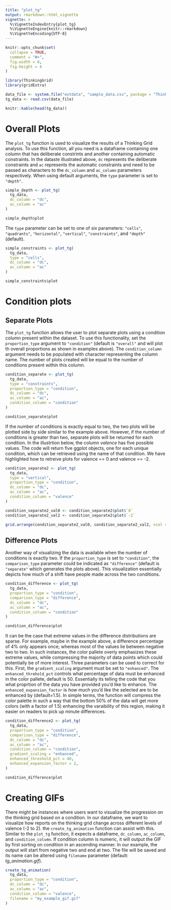 ```yaml
---
title: "plot_tg"
output: rmarkdown::html_vignette
vignette: >
  %\VignetteIndexEntry{plot_tg}
  %\VignetteEngine{knitr::rmarkdown}
  %\VignetteEncoding{UTF-8}
---
```


```r
knitr::opts_chunk$set(
  collapse = TRUE,
  comment = "#>",
  fig.width = 8, 
  fig.height = 4
)
```

```r
library(ThinkingGrid)
library(gridExtra)

data_file <- system.file("extdata", "sample_data.csv", package = "ThinkingGrid")
tg_data <- read.csv(data_file)

knitr::kable(head(tg_data))
```

# Overall Plots

The `plot_tg` function is used to visualize the results of a Thinking Grid analysis. To use this function, all you need is a dataframe containing one column that has deliberate constrints and another containing automatic constraints. In the dataste illustrated above, `dc` represents the deliberate constraints and `ac` represents the automatic constraints and need to be passed as characters to the `dc_column` and `ac_column` parameters respectively. When using default arguments, the `type` parameter is set to `"depth"`.

```r
simple_depth <- plot_tg(
  tg_data,
  dc_column = "dc",
  ac_column = "ac"
)

simple_depth$plot
```

The `type` parameter can be set to one of six parameters: `"cells"`, `"quadrants"`, `"horizontal"`, `"vertical"`, `"constraints"`, and `"depth"` (default).

```r
simple_constraints <- plot_tg(
  tg_data,
  type = "cells",
  dc_column = "dc",
  ac_column = "ac"
)

simple_constraints$plot
```

# Condition plots

## Separate Plots

The `plot_tg` function allows the user to plot separate plots using a condition column present within the dataset. To use this functionality, set the `proportion_type` argument to `"condition"` (default is `"overall"` and will plot th overall proportions as shown in examples above). The `condition_column` argument needs to be populated with character representing the column name. The number of plots created will be equal to the number of conditions present within this column.

```r
condition_separate <- plot_tg(
  tg_data,
  type = "constraints",
  proportion_type = "condition",
  dc_column = "dc",
  ac_column = "ac",
  condition_column = "condition"
)

condition_separate$plot
```

If the number of conditions is exactly equal to two, the two plots will be plotted side by side similar to the example above. However, if the number of conditions is greater than two, separate plots will be returned for each condition. In the illustrtion below, the column *valence* has five possible values. The code will return five ggplot objects, one for each unique condition, which can be retrieved using the name of that condition. We have highlighted how to retreive plots for valence == 0 and valence == -2. 

```r
condition_separate2 <- plot_tg(
  tg_data,
  type = "vertical",
  proportion_type = "condition",
  dc_column = "dc",
  ac_column = "ac",
  condition_column = "valence"
)

condition_separate2_val0 <- condition_separate2$plot$`0`
condition_separate2_val2 <- condition_separate2$plot$`-2`

grid.arrange(condition_separate2_val0, condition_separate2_val2, ncol = 1)
```

## Difference Plots

Another way of visualizing the data is available when the number of conditions is exactly two. If the `proportion_type` is set to `"condition"`, the `comparison_type` parameter could be indicated as `"difference"` (default is `"separate"` which generates the plots above). This visualization essentially depicts how much of a shift have people made across the two conditions.

```r
condition_difference <- plot_tg(
  tg_data,
  proportion_type = "condition",
  comparison_type = "difference",
  dc_column = "dc",
  ac_column = "ac",
  condition_column = "condition"
)

condition_difference$plot
```

It can be the case that extreme values in the difference distributions are sparse. For example, maybe in the example above, a difference percentage of 4% only appears once; whereas most of the values lie between negative two to two. In such instances, the color pallete overly emphasizes these extreme values, while compressing the majority of data points which could potentially be of more interest.
Three parameters can be used to correct for this. First, the `gradient_scaling` argument must be set to `"enhanced"`. The `enhanced_threhold_pct` controls what percentage of data must be enhanced in the color pallete, default is 50. Essentially its telling the code that you what proprtion of the data you have provided you'd like to enhance. The `enhanced_expansion_factor` is *how much* you'd like the selected are to be enhanced by (default=1.5). In simple terms, the function will compress the color palette in such a way that the bottom 50% of the data will get more colors (with a factor of 1.5) enhancing the varaibility of this region, making it easier on readers to pick up minute differences.

```r
condition_difference2 <- plot_tg(
  tg_data,
  proportion_type = "condition",
  comparison_type = "difference",
  dc_column = "dc",
  ac_column = "ac",
  condition_column = "condition",
  gradient_scaling = "enhanced",
  enhanced_threshold_pct = 40,
  enhanced_expansion_factor = 2,
)

condition_difference$plot
```

# Creating GIFs

There might be instances where users want to visualize the progression on the thinking grid based on a condition. In our dataframe, we want to visualize how reports on the thinking grid change across different levels of valence (-2 to 2). the `create_tg_animation` function can assist with this. Similar to the `plot_tg` function, it expects a dataframe, `dc_column`, `ac_column`, and `condition_column`. If condition column is numeric, it will output the GIF by first sorting on condition in an ascending manner. In our example, the output will start from negative two and end at two. The file will be saved and its name can be altered using `filename` parameter (default: *tg_animation.gif*).

```r
create_tg_animation(
  tg_data,
  proportion_type = "condition",
  dc_column = "dc",
  ac_column = "ac",
  condition_column = "valence",
  filename = "my_example_gif.gif"
)
```
